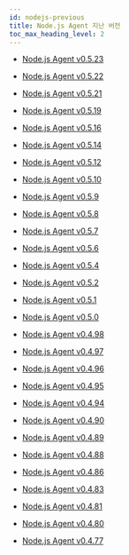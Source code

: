 ```yaml
---
id: nodejs-previous
title: Node.js Agent 지난 버전
toc_max_heading_level: 2
---
```


* [Node.js Agent v0.5.23](nodejs-0_5_23)

* [Node.js Agent v0.5.22](nodejs-0_5_22)

* [Node.js Agent v0.5.21](nodejs-0_5_21)

* [Node.js Agent v0.5.19](nodejs-0_5_19)

* [Node.js Agent v0.5.16](nodejs-0_5_16)

* [Node.js Agent v0.5.14](nodejs-0_5_14)

* [Node.js Agent v0.5.12](nodejs-0_5_12)

* [Node.js Agent v0.5.10](nodejs-0_5_10)

* [Node.js Agent v0.5.9](nodejs-0_5_9)

* [Node.js Agent v0.5.8](nodejs-0_5_8)

* [Node.js Agent v0.5.7](nodejs-0_5_7)

* [Node.js Agent v0.5.6](nodejs-0_5_6)

* [Node.js Agent v0.5.4](nodejs-0_5_4)

* [Node.js Agent v0.5.2](nodejs-0_5_2)

* [Node.js Agent v0.5.1](nodejs-0_5_1)

* [Node.js Agent v0.5.0](nodejs-0_5_0)

* [Node.js Agent v0.4.98](nodejs-0_4_98)

* [Node.js Agent v0.4.97](nodejs-0_4_97)

* [Node.js Agent v0.4.96](nodejs-0_4_96)

* [Node.js Agent v0.4.95](nodejs-0_4_95)

* [Node.js Agent v0.4.94](nodejs-0_4_94)

* [Node.js Agent v0.4.90](nodejs-0_4_90)

* [Node.js Agent v0.4.89](nodejs-0_4_89)

* [Node.js Agent v0.4.88](nodejs-0_4_88)

* [Node.js Agent v0.4.86](nodejs-0_4_86)

* [Node.js Agent v0.4.83](nodejs-0_4_83)

* [Node.js Agent v0.4.81](nodejs-0_4_81)

* [Node.js Agent v0.4.80](nodejs-0_4_80)

* [Node.js Agent v0.4.77](nodejs-0_4_77)